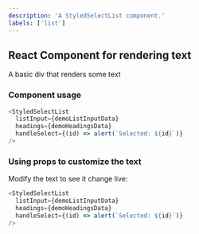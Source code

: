 ```yaml
---
description: 'A StyledSelectList component.'
labels: ['list']
---
```



## React Component for rendering text

A basic div that renders some text

### Component usage
```js
<StyledSelectList
  listInput={demoListInputData}
  headings={demoHeadingsData}
  handleSelect={(id) => alert(`Selected: ${id}`)}
/>
```

### Using props to customize the text

Modify the text to see it change live:
```js live
<StyledSelectList
  listInput={demoListInputData}
  headings={demoHeadingsData}
  handleSelect={(id) => alert(`Selected: ${id}`)}
/>
```
